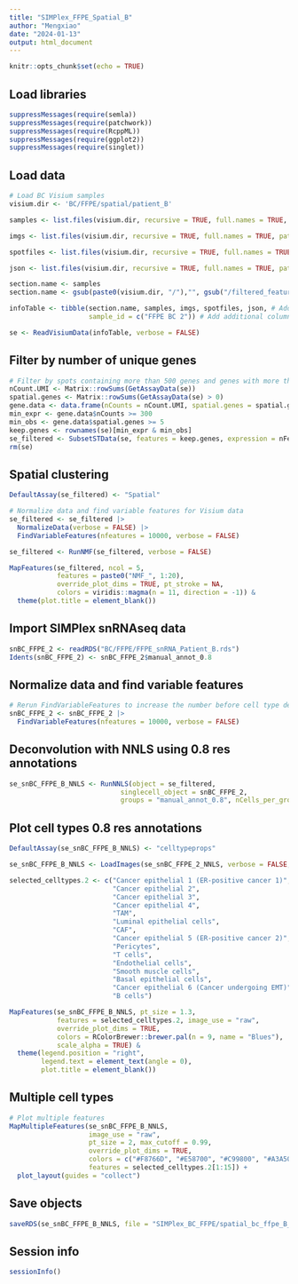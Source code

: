 ```yaml
---
title: "SIMPlex_FFPE_Spatial_B"
author: "Mengxiao"
date: "2024-01-13"
output: html_document
---
```


```r
knitr::opts_chunk$set(echo = TRUE)
```

## Load libraries

```r
suppressMessages(require(semla))
suppressMessages(require(patchwork))
suppressMessages(require(RcppML))
suppressMessages(require(ggplot2))
suppressMessages(require(singlet))
```

## Load data

```r
# Load BC Visium samples
visium.dir <- 'BC/FFPE/spatial/patient_B'

samples <- list.files(visium.dir, recursive = TRUE, full.names = TRUE, pattern = 'filtered_feature_bc_matrix.h5')

imgs <- list.files(visium.dir, recursive = TRUE, full.names = TRUE, pattern = 'tissue_hires_image.png')

spotfiles <- list.files(visium.dir, recursive = TRUE, full.names = TRUE, pattern = 'tissue_positions.csv')

json <- list.files(visium.dir, recursive = TRUE, full.names = TRUE, pattern = 'scalefactors_json.json')

section.name <- samples
section.name <- gsub(paste0(visium.dir, "/"),"", gsub("/filtered_feature_bc_matrix.h5", "", section.name))

infoTable <- tibble(section.name, samples, imgs, spotfiles, json, # Add required columns
                    sample_id = c("FFPE BC 2")) # Add additional column

se <- ReadVisiumData(infoTable, verbose = FALSE)
```

## Filter by number of unique genes

```r
# Filter by spots containing more than 500 genes and genes with more than 300 UMIs as well as at least 5 spots
nCount.UMI <- Matrix::rowSums(GetAssayData(se))
spatial.genes <- Matrix::rowSums(GetAssayData(se) > 0)
gene.data <- data.frame(nCounts = nCount.UMI, spatial.genes = spatial.genes)
min_expr <- gene.data$nCounts >= 300
min_obs <- gene.data$spatial.genes >= 5
keep.genes <- rownames(se)[min_expr & min_obs]
se_filtered <- SubsetSTData(se, features = keep.genes, expression = nFeature_Spatial > 500)
rm(se)
```

## Spatial clustering

```r
DefaultAssay(se_filtered) <- "Spatial"

# Normalize data and find variable features for Visium data
se_filtered <- se_filtered |> 
  NormalizeData(verbose = FALSE) |>
  FindVariableFeatures(nfeatures = 10000, verbose = FALSE)

se_filtered <- RunNMF(se_filtered, verbose = FALSE)

MapFeatures(se_filtered, ncol = 5,
            features = paste0("NMF_", 1:20),
            override_plot_dims = TRUE, pt_stroke = NA,
            colors = viridis::magma(n = 11, direction = -1)) &
  theme(plot.title = element_blank())
```

## Import SIMPlex snRNAseq data
```r
snBC_FFPE_2 <- readRDS("BC/FFPE/FFPE_snRNA_Patient_B.rds")
Idents(snBC_FFPE_2) <- snBC_FFPE_2$manual_annot_0.8
```

## Normalize data and find variable features

```r
# Rerun FindVariableFeatures to increase the number before cell type deconvolution
snBC_FFPE_2 <- snBC_FFPE_2 |> 
  FindVariableFeatures(nfeatures = 10000, verbose = FALSE)
```

## Deconvolution with NNLS using 0.8 res annotations
```r
se_snBC_FFPE_B_NNLS <- RunNNLS(object = se_filtered, 
                            singlecell_object = snBC_FFPE_2,
                            groups = "manual_annot_0.8", nCells_per_group = 1000)
```

## Plot cell types 0.8 res annotations

```r
DefaultAssay(se_snBC_FFPE_B_NNLS) <- "celltypeprops"

se_snBC_FFPE_B_NNLS <- LoadImages(se_snBC_FFPE_2_NNLS, verbose = FALSE, image_height = 2000)

selected_celltypes.2 <- c("Cancer epithelial 1 (ER-positive cancer 1)",
                          "Cancer epithelial 2",
                          "Cancer epithelial 3",
                          "Cancer epithelial 4",
                          "TAM",
                          "Luminal epithelial cells",
                          "CAF",
                          "Cancer epithelial 5 (ER-positive cancer 2)",
                          "Pericytes",
                          "T cells",
                          "Endothelial cells",
                          "Smooth muscle cells",
                          "Basal epithelial cells",
                          "Cancer epithelial 6 (Cancer undergoing EMT)",
                          "B cells")

MapFeatures(se_snBC_FFPE_B_NNLS, pt_size = 1.3, 
            features = selected_celltypes.2, image_use = "raw",
            override_plot_dims = TRUE,
            colors = RColorBrewer::brewer.pal(n = 9, name = "Blues"), 
            scale_alpha = TRUE) & 
  theme(legend.position = "right",
        legend.text = element_text(angle = 0),
        plot.title = element_blank())
```

## Multiple cell types
```r
# Plot multiple features
MapMultipleFeatures(se_snBC_FFPE_B_NNLS, 
                    image_use = "raw", 
                    pt_size = 2, max_cutoff = 0.99,
                    override_plot_dims = TRUE, 
                    colors = c("#F8766D", "#E58700", "#C99800", "#A3A500", "#6BB100", "#00BA38", "#00BF7D", "#00C0AF", "#00BCD8", "#00B0F6", "#619CFF", "#B983FF", "#E76BF3", "#FD61D1", "#FF67A4"),
                    features = selected_celltypes.2[1:15]) +
  plot_layout(guides = "collect")
```

## Save objects

```r
saveRDS(se_snBC_FFPE_B_NNLS, file = "SIMPlex_BC_FFPE/spatial_bc_ffpe_B_NNLS.rds")
```

## Session info
```r
sessionInfo()
```

